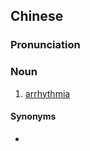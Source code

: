 ==Chinese==
{{zh-forms|type=22}}
{{zh-wp}}

===Pronunciation===
{{zh-pron
|m=xīnlǜ shīcháng
|cat=n
}}

===Noun===
{{zh-noun}}

# {{lb|zh|diseases}} [[arrhythmia]]

====Synonyms====
* {{zh-l|心律不齊}}